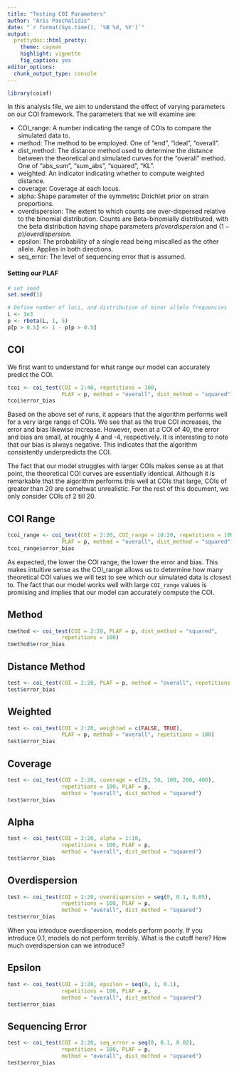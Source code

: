 ```yaml
---
title: "Testing COI Parameters"
author: "Aris Paschalidis"
date: "`r format(Sys.time(), '%B %d, %Y')`"
output:
  prettydoc::html_pretty:
    theme: cayman
    highlight: vignette
    fig_caption: yes
editor_options:
  chunk_output_type: console
---
```


```r
library(coiaf)
```

In this analysis file, we aim to understand the effect of varying parameters on
our COI framework. The parameters that we will examine are:

* COI_range: A number indicating the range of COIs to compare the simulated 
data to.
* method: The method to be employed. One of "end", "ideal", "overall".
* dist_method: The distance method used to determine the distance between the 
theoretical and simulated curves for the "overall" method. One of "abs_sum", 
"sum_abs", "squared", "KL".
* weighted: An indicator indicating whether to compute weighted distance.
* coverage: Coverage at each locus.
* alpha: Shape parameter of the symmetric Dirichlet prior on strain proportions.
* overdispersion: The extent to which counts are over-dispersed relative to the 
binomial distribution. Counts are Beta-binomially distributed, with the beta 
distribution having shape parameters $p/overdispersion$ and 
$(1-p)/overdispersion$.
* epsilon: The probability of a single read being miscalled as the other allele.
Applies in both directions.
* seq_error: The level of sequencing error that is assumed.

#### Setting our PLAF
```r
# set seed
set.seed(1)

# Define number of loci, and distribution of minor allele frequencies
L <- 1e3
p <- rbeta(L, 1, 5)
p[p > 0.5] <- 1 - p[p > 0.5]
```

## COI
We first want to understand for what range our model can accurately predict
the COI.

```r
tcoi <- coi_test(COI = 2:40, repetitions = 100,
                 PLAF = p, method = "overall", dist_method = "squared")
tcoi$error_bias
```

Based on the above set of runs, it appears that the algorithm performs well for
a very large range of COIs. We see that as the true COI increases, the error
and bias likewise increase. However, even at a COI of 40, the error and bias are
small, at roughly 4 and -4, respectively. It is interesting to note that our
bias is always negative. This indicates that the algorithm consistently 
underpredicts the COI.

The fact that our model struggles with larger COIs makes sense as at that point,
the theoretical COI curves are essentially identical. Although it is remarkable
that the algorithm performs this well at COIs that large, COIs of greater than 
20 are somehwat unrealistic. For the rest of this document, we only consider 
COIs of 2 till 20.

## COI Range
```r
tcoi_range <- coi_test(COI = 2:20, COI_range = 10:20, repetitions = 100,
                 PLAF = p, method = "overall", dist_method = "squared")
tcoi_range$error_bias
```

As expected, the lower the COI range, the lower the error and bias. This makes
intuitive sense as the COI_range allows us to determine how many theoretical
COI values we will test to see which our simulated data is closest to. The fact
that our model works well with large `COI_range` values is promising and implies
that our model can accurately compute the COI.

## Method
```r
tmethod <- coi_test(COI = 2:20, PLAF = p, dist_method = "squared", 
                 repetitions = 100)
tmethod$error_bias
```


## Distance Method
```r
test <- coi_test(COI = 2:20, PLAF = p, method = "overall", repetitions = 100)
test$error_bias
```

## Weighted
```r
test <- coi_test(COI = 2:20, weighted = c(FALSE, TRUE),
                 PLAF = p, method = "overall", repetitions = 100)
test$error_bias
```

## Coverage
```r
test <- coi_test(COI = 2:20, coverage = c(25, 50, 100, 200, 400), 
                 repetitions = 100, PLAF = p,
                 method = "overall", dist_method = "squared")
test$error_bias
```

## Alpha
```r
test <- coi_test(COI = 2:20, alpha = 1:10, 
                 repetitions = 100, PLAF = p, 
                 method = "overall", dist_method = "squared")
test$error_bias
```

## Overdispersion
```r
test <- coi_test(COI = 2:20, overdispersion = seq(0, 0.1, 0.05), 
                 repetitions = 100, PLAF = p, 
                 method = "overall", dist_method = "squared")
test$error_bias
```

When you introduce overdispersion, models perform poorly. If you introduce 0.1, 
models do not perform terribly. What is the cutoff here? How much overdispersion
can we introduce?

## Epsilon
```r
test <- coi_test(COI = 2:20, epsilon = seq(0, 1, 0.1), 
                 repetitions = 100, PLAF = p, 
                 method = "overall", dist_method = "squared")
test$error_bias
```

## Sequencing Error
```r
test <- coi_test(COI = 2:20, seq_error = seq(0, 0.1, 0.02), 
                 repetitions = 100, PLAF = p, 
                 method = "overall", dist_method = "squared")
test$error_bias
```
